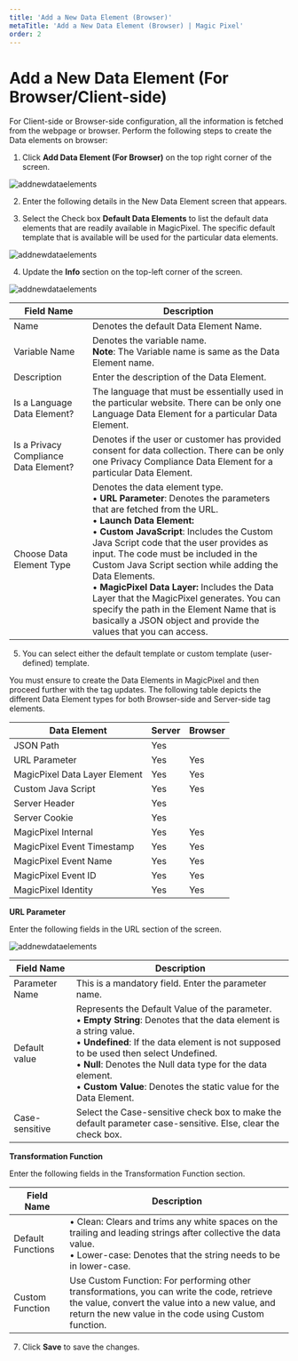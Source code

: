 ---
title: 'Add a New Data Element (Browser)'
metaTitle: 'Add a New Data Element (Browser) | Magic Pixel'
order: 2
---
# Add a New Data Element (For Browser/Client-side)

For Client-side or Browser-side configuration, all the information is fetched from the webpage or browser.
Perform the following steps to create the Data elements on browser:
1.	Click **Add Data Element (For Browser)** on the top right corner of the screen.

![addnewdataelements](/images/dataelementsimages/dataelementsbrowser.png)

2. Enter the following details in the New Data Element screen that appears.

3. Select the Check box **Default Data Elements** to list the default data elements that are readily available in MagicPixel. The specific default template that is available will be used for the particular data elements.

![addnewdataelements](/images/dataelementsimages/adddataelement.png)

4. Update the **Info** section on the top-left corner of the screen.

![addnewdataelements](/images/dataelementsimages/choosedataelementtype.png)

| Field Name      | Description |
| ----------- | ----------- |
| Name      | Denotes the default Data Element Name.   |
| Variable Name   | Denotes the variable name. <br /> **Note**: The Variable name is same as the Data Element name. |
| Description      | Enter the description of the Data Element. |
| Is a Language Data Element?   | The language that must be essentially used in the particular website. There can be only one Language Data Element for a particular Data Element.|
| Is a Privacy Compliance Data Element? | Denotes if the user or customer has provided consent for data collection. There can be only one Privacy Compliance Data Element for a particular Data Element. |
| Choose Data Element Type | Denotes the data element type. <br /> • **URL Parameter**: Denotes the parameters that are fetched from the URL. <br /> • **Launch Data Element:** <br /> • **Custom JavaScript**: Includes the Custom Java Script code that the user provides as input. The code must be included in the Custom Java Script section while adding the Data Elements. <br /> •	**MagicPixel Data Layer:** Includes the Data Layer that the MagicPixel generates. You can specify the path in the Element Name that is basically a JSON object and provide the values that you can access.|

5. You can select either the default template or custom template (user-defined) template.
 
You must ensure to create the Data Elements in MagicPixel and then proceed further with the tag updates.
The following table depicts the different Data Element types for both Browser-side and Server-side tag elements.

| Data Element | Server | Browser | 
| ----------- | ----------- | --------   |
| JSON Path      | Yes      |     |
| URL Parameter   | Yes     |   Yes |
| MagicPixel Data Layer Element | Yes | Yes |
| Custom Java Script | Yes | Yes |
| Server Header | Yes |    |
| Server Cookie | Yes |    |
| MagicPixel Internal | Yes | Yes |
| MagicPixel Event Timestamp | Yes | Yes |
| MagicPixel Event Name | Yes | Yes |
| MagicPixel Event ID | Yes | Yes |
| MagicPixel Identity | Yes | Yes |


**URL Parameter**

Enter the following fields in the URL section of the screen.

![addnewdataelements](/images/dataelementsimages/urlparameter.png)

| Field Name      | Description |
| ----------- | ----------- |
| Parameter Name  | This is a mandatory field. Enter the parameter name.   |
| Default value   | Represents the Default Value of the parameter. <br /> •	**Empty String**: Denotes that the data element is a string value. <br /> • **Undefined**: If the data element is not supposed to be used then select Undefined. <br /> • **Null**: Denotes the Null data type for the data element. <br /> • **Custom Value**: Denotes the static value for the Data Element. |
| Case-sensitive  | Select the Case-sensitive check box to make the default parameter case-sensitive. Else, clear the check box. |

**Transformation Function**

Enter the following fields in the Transformation Function section.

| Field Name      | Description |
| ----------- | ----------- |
| Default Functions   | • Clean: Clears and trims any white spaces on the trailing and leading strings after collective the data value. <br /> • Lower-case: Denotes that the string needs to be in lower-case.|
| Custom Function |  Use Custom Function: For performing other transformations, you can write the code, retrieve the value, convert the value into a new value, and return the new value in the code using Custom function.|

7.	Click **Save** to save the changes.